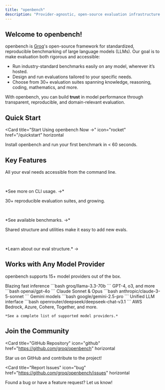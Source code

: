 ```yaml
---
title: "openbench"
description: "Provider-agnostic, open-source evaluation infrastructure for language models"
---
```


## Welcome to openbench!

openbench is [Groq](https://groq.com/)'s open-source framework for standardized, reproducible benchmarking of large language models (LLMs).
Our goal is to make evaluation both rigorous and accessible:

- Run industry-standard benchmarks easily on any model, wherever it’s hosted.
- Design and run evaluations tailored to your specific needs.
- Choose from 30+ evaluation suites spanning knowledge, reasoning, coding, mathematics, and more.

With openbench, you can build **trust** in model performance through transparent, reproducible, and domain-relevant evaluation.

## Quick Start

<Card
  title="Start Using openbench Now →"
  icon="rocket"
  href="/quickstart"
  horizontal
>
  Install openbench and run your first benchmark in < 60 seconds.
</Card>

## Key Features

<Columns cols={3}>
  <Card
    title="Simple CLI"
    icon="terminal"
    href="/cli/overview">
    <div class="flex flex-col h-full">
      <p>All your eval needs accessible from the command line.</p>
      <br />
      <p class="mt-auto">*See more on CLI usage. →*</p>
    </div>
  </Card>
  <Card
    title="Diverse Benchmarks"
    icon="grip"
    href="/benchmarks/catalog"
  >  
    <div class="flex flex-col h-full">
      <p>30+ reproducible evaluation suites, and growing.</p>
      <br />
      <p class="mt-auto">*See available benchmarks. →*</p>
    </div>
  </Card>
  <Card
    title="Extensible Framework"
    icon="expand"
    href="/development/architecture"
  >
    <div class="flex flex-col h-full">
      <p>Shared structure and utilities make it easy to add new evals.</p>
      <br />
      <p class="mt-auto">*Learn about our eval structure.* →</p>
    </div>
  </Card>
</Columns>

## Works with Any Model Provider

openbench supports 15+ model providers out of the box.

<Columns cols={3}>
  <Card title="Groq" icon="microchip">
    Blazing fast inference
    ```bash
    groq/llama-3.3-70b
    ```
  </Card>
  <Card title="OpenAI" icon="brain">
    GPT-4, o3, and more
    ```bash
    openai/gpt-4o
    ```
  </Card>
  <Card title="Anthropic" icon="robot">
    Claude Sonnet & Opus
    ```bash
    anthropic/claude-3-5-sonnet
    ```
  </Card>
  <Card title="Google" icon="google">
    Gemini models
    ```bash
    google/gemini-2.5-pro
    ```
  </Card>
  <Card title="OpenRouter" icon="computer" href="/openrouter">
    Unified LLM interface
    ```bash
    openrouter/deepseek/deepseek-chat-v3.1
    ```
  </Card>
  <Card
    title="15+ More"
    icon="ellipsis"
    href="/providers"
  >
    AWS Bedrock, Azure, Cohere, Together, and more.  

    *See a complete list of supported model providers.*
  </Card>
</Columns>

## Join the Community

<Card
  title="GitHub Repository"
  icon="github"
  href="https://github.com/groq/openbench"
  horizontal
>
  Star us on GitHub and contribute to the project!
</Card>

<Card
  title="Report Issues"
  icon="bug"
  href="https://github.com/groq/openbench/issues"
  horizontal
>
  Found a bug or have a feature request? Let us know!
</Card>
